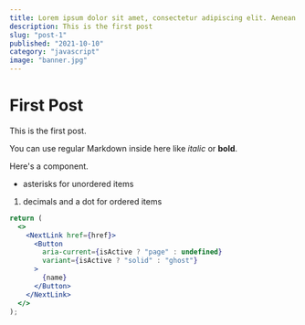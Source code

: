 ```yaml
---
title: Lorem ipsum dolor sit amet, consectetur adipiscing elit. Aenean consequat, ipsum
description: This is the first post
slug: "post-1"
published: "2021-10-10"
category: "javascript"
image: "banner.jpg"
---
```



<Counter />

# First Post

This is the first post.

You can use regular Markdown inside here like _italic_ or **bold**.

Here's a component.

- asterisks for unordered items

1. decimals and a dot for ordered items

```jsx
return (
  <>
    <NextLink href={href}>
      <Button
        aria-current={isActive ? "page" : undefined}
        variant={isActive ? "solid" : "ghost"}
      >
        {name}
      </Button>
    </NextLink>
  </>
);
```
